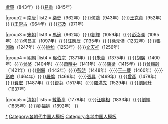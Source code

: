 {{Navbox
|name  = 江西狀元
|title = [[江西狀元|歷代江西籍文狀元]]
|state = {{{state<includeonly>|collapsed</includeonly>}}}

|group1 = [[唐朝]]
|list1 = [[王季友]]（736年）{{·}}[[盧肇]]（843年）{{·}}[[易重]]（845年）

|group2 = [[南唐]]
|list2 = [[樂史]]（962年）{{·}}[[何喬]]（943年）{{·}}[[王克貞]]（952年）{{·}}[[王崇古]]（964年）{{·}}[[邓及]]（971年）

|group3 = [[宋朝]]
|list3 = [[馬適]]（962年）{{·}}[[劉輝 (宋朝)|劉輝]]（1059年）{{·}}[[彭汝礪]]（1065年）{{·}}[[何昌言]]（1097年）{{·}}[[汪應辰]]（1135年）{{·}}[[徐元傑]]（1232年）{{·}}[[張淵微]]（1247年）{{·}}[[姚勉]]（1253年）{{·}}[[文天祥]]（1256年）

|group4 = [[明朝]]
|list4 = [[吳伯宗]]（1371年）{{·}}[[朱善]]（1375年）{{·}}[[胡廣 (明朝)|胡廣]]（1400年）{{·}}[[曾棨]]（1404年）{{·}}[[蕭時中]]（1411年）{{·}}[[陳循]]（1415年）{{·}}[[曾鶴齡]]（1421年）{{·}}[[劉儼 (明朝狀元)|劉儼]]（1442年）{{·}}[[彭時]]（1448年）{{·}}[[謝一夔|王一夔]]（1460年）{{·}}[[彭教]]（1464年）{{·}}[[羅倫 (明朝)|羅倫]]（1466年）{{·}}[[张昇 (明朝)|張昇]]（1469年）{{·}}[[曾彥 (明朝狀元)|曾彥]]（1478年）{{·}}[[費宏]]（1487年）{{·}}[[舒芬]]（1517年）{{·}}[[羅洪先]]（1529年）{{·}}[[劉同升]]（1637年）

|group5 = [[清朝]]
|list5 = [[戴衢亨]]（1778年）{{·}}[[汪鳴相]]（1833年）{{·}}[[劉繹 (道光進士)|劉繹]]（1835年）{{·}}[[劉福姚]]（1892年）
}}<noinclude>
[[Category:江西狀元|*]]
[[Category:各朝代中国人模板]]
[[Category:各地中国人模板]]
</noinclude>